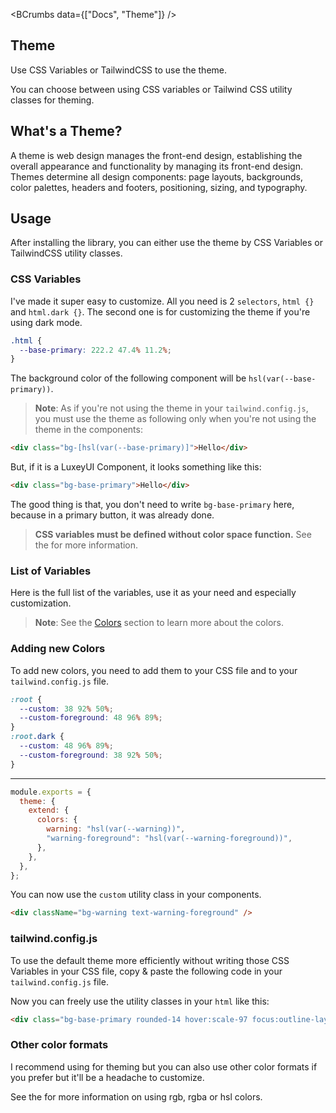 
<Helmet>
  <title>Theme | LuxeyUI - Elevate your design effortlessly and quickly</title> 
  <meta name="description" content="A theme is web design manages the front-end design, establishing the overall appearance and functionality by managing its front-end design. Themes determine all design components: page layouts, backgrounds, color palettes, headers and footers, positioning, sizing, and typography."/>
</Helmet>

<BCrumbs data={["Docs", "Theme"]} />

<Article>

# Theme

Use CSS Variables or TailwindCSS to use the theme.

<SM>
  You can choose between using CSS variables or Tailwind CSS utility classes for
  theming.
</SM>

## What's a Theme?

A theme is web design manages the front-end design, establishing the overall appearance and functionality by managing its front-end design. Themes determine all design components: page layouts, backgrounds, color palettes, headers and footers, positioning, sizing, and typography.

## Usage

After installing the library, you can either use the theme by CSS Variables or TailwindCSS utility classes.

### CSS Variables

I've made it super easy to customize. All you need is 2 `selectors`, `html {}` and `html.dark {}`. The second one is for customizing the theme if you're using dark mode.

```css
.html {
  --base-primary: 222.2 47.4% 11.2%;
}
```

The background color of the following component will be `hsl(var(--base-primary))`.

> **Note**: As if you're not using the theme in your `tailwind.config.js`, you must use the theme as following only when you're not using the theme in the components:

```html
<div class="bg-[hsl(var(--base-primary)]">Hello</div>
```

But, if it is a LuxeyUI Component, it looks something like this:

```html
<div class="bg-base-primary">Hello</div>
```

The good thing is that, you don't need to write `bg-base-primary` here, because in a primary button, it was already done.

> **CSS variables must be defined without color space function.** See the <ELink text="Tailwind CSS documentation" link="https://tailwindcss.com/docs/customizing-colors#using-css-variables"/> for more information.

### List of Variables

Here is the full list of the variables, use it as your need and especially customization.

<Highlight language="css" code={CSSVariables} />

> **Note**: See the [Colors](/docs/colors) section to learn more about the colors.

### Adding new Colors

To add new colors, you need to add them to your CSS file and to your `tailwind.config.js` file.

```css
:root {
  --custom: 38 92% 50%;
  --custom-foreground: 48 96% 89%;
}
:root.dark {
  --custom: 48 96% 89%;
  --custom-foreground: 38 92% 50%;
}
```

<hr className="border-0" />

```js
module.exports = {
  theme: {
    extend: {
      colors: {
        warning: "hsl(var(--warning))",
        "warning-foreground": "hsl(var(--warning-foreground))",
      },
    },
  },
};
```

You can now use the `custom` utility class in your components.

```html
<div className="bg-warning text-warning-foreground" />
```

### tailwind.config.js

To use the default theme more efficiently without writing those CSS Variables in your CSS file, copy & paste the following code in your `tailwind.config.js` file.

<Highlight language="js" code={tailwindConfiguration} />

Now you can freely use the utility classes in your `html` like this:

```html
<div class="bg-base-primary rounded-14 hover:scale-97 focus:outline-layout-focus">Hello</div>
```

### Other color formats

I recommend using <ELink text="HSL colors" link="https://www.smashingmagazine.com/2021/07/hsl-colors-css/"/> for theming but you can also use other color formats if you prefer but it'll be a headache to customize.

See the <ELink text="Tailwind CSS documentation" link="https://tailwindcss.com/docs/customizing-colors#using-css-variables"/> for more information on using rgb, rgba or hsl colors.

<wbr />

</Article>
